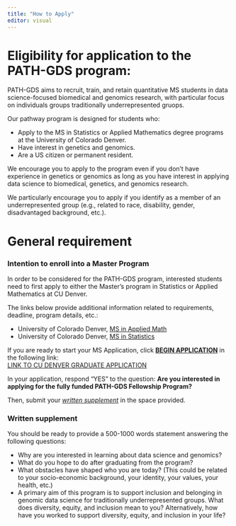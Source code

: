 ```yaml
---
title: "How to Apply"
editor: visual
---
```


# Eligibility for application to the PATH-GDS program:

PATH-GDS aims to recruit, train, and retain quantitative MS students in data science-focused biomedical and genomics research, with particular focus on individuals groups traditionally underrepresented gruops.
 
Our pathway program is designed for students who:
 
-   Apply to the MS in Statistics or Applied Mathematics degree programs at the University of Colorado Denver.
-   Have interest in genetics and genomics.
-   Are a US citizen or permanent resident.
 
We encourage you to apply to the program even if you don’t have experience in genetics or genomics as long as you have interest in applying data science to biomedical, genetics, and genomics research.  
 
We particularly encourage you to apply if you identify as a member of an underrepresented group (e.g., related to race, disability, gender, disadvantaged background, etc.).

# General requirement

### Intention to enroll into a Master Program

In order to be considered for the PATH-GDS program, interested students need to first apply to either the Master's program in Statistics or Applied Mathematics at CU Denver.

The links below provide additional information related to requirements, deadline, program details, etc.:

-   University of Colorado Denver, [MS in Applied Math](https://clas.ucdenver.edu/mathematical-and-statistical-sciences/master-science-applied-mathematics)
-   University of Colorado Denver, [MS in Statistics](https://clas.ucdenver.edu/mathematical-and-statistical-sciences/master-science-statistics)

If you are ready to start your MS Application, click [**BEGIN APPLICATION**]{.underline} in the following link:\
[LINK TO CU DENVER GRADUATE APPLICATION](https://clas.ucdenver.edu/mathematical-and-statistical-sciences/prospective-students)

In your application, respond "YES" to the question: **Are you interested in applying for the fully funded PATH-GDS Fellowship Program?**

Then, submit your [*written supplement*]{.underline} in the space provided.

### Written supplement

You should be ready to provide a 500-1000 words statement answering the following questions:

-   Why are you interested in learning about data science and genomics?
-   What do you hope to do after graduating from the program?
-   What obstacles have shaped who you are today? (This could be related to your socio-economic background, your identity, your values, your health, etc.)
-   A primary aim of this program is to support inclusion and belonging in genomic data science for traditionally underrepresented groups. What does diversity, equity, and inclusion mean to you? Alternatively, how have you worked to support diversity, equity, and inclusion in your life?
